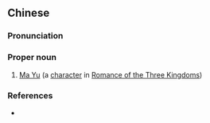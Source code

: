 {{also|马宇}}
==Chinese==
{{zh-forms|s=马宇}}

===Pronunciation===
{{zh-pron
|m=Mǎ Yǔ
|cat=pn
}}

===Proper noun===
{{zh-proper noun}}

# [[w:Ma Yu|Ma Yu]] (a [[character]] in [[w:Romance of the Three Kingdoms|Romance of the Three Kingdoms]])

===References===
* {{pedialite|三國演義人物列表|lang=zh}}